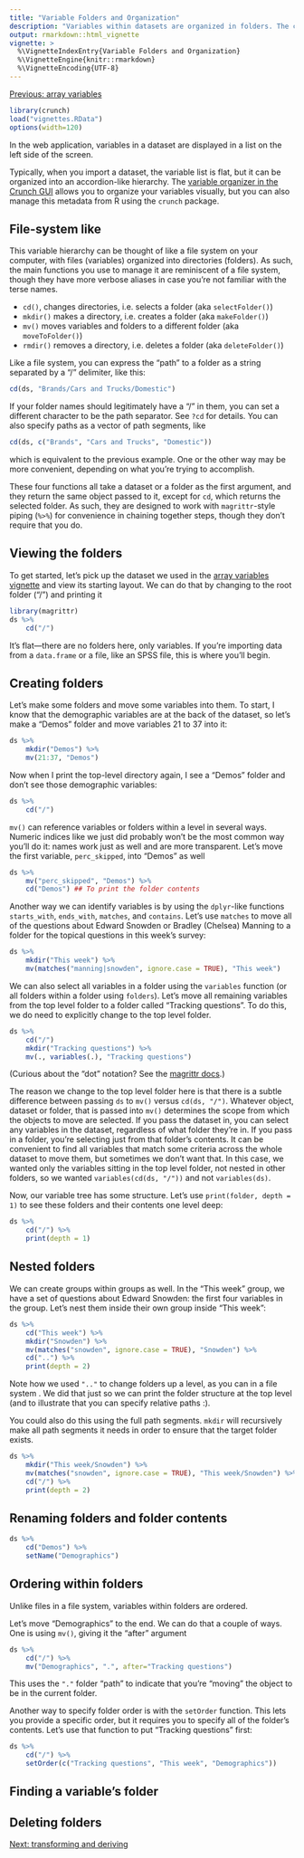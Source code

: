 ```yaml
---
title: "Variable Folders and Organization"
description: "Variables within datasets are organized in folders. The crunch package provides tools for creating folders and moving variables among them."
output: rmarkdown::html_vignette
vignette: >
  %\VignetteIndexEntry{Variable Folders and Organization}
  %\VignetteEngine{knitr::rmarkdown}
  %\VignetteEncoding{UTF-8}
---
```


[Previous: array variables](array-variables.html)

```r
library(crunch)
load("vignettes.RData")
options(width=120)
```

In the web application, variables in a dataset are displayed in a list on the left side of the screen.

<!-- screenshot -->

Typically, when you import a dataset, the variable list is flat, but it can be organized into an accordion-like hierarchy. The [variable organizer in the Crunch GUI](http://support.crunch.io/crunch/crunch_organizing-variables.html) allows you to organize your variables visually, but you can also manage this metadata from R using the `crunch` package.

## File-system like

This variable hierarchy can be thought of like a file system on your computer, with files (variables) organized into directories (folders). As such, the main functions you use to manage it are reminiscent of a file system, though they have more verbose aliases in case you're not familiar with the terse names.

* `cd()`, changes directories, i.e. selects a folder (aka `selectFolder()`)
* `mkdir()` makes a directory, i.e. creates a folder (aka `makeFolder()`)
* `mv()` moves variables and folders to a different folder (aka `moveToFolder()`)
* `rmdir()` removes a directory, i.e. deletes a folder (aka `deleteFolder()`)

Like a file system, you can express the "path" to a folder as a string separated by a "/" delimiter, like this:

```r
cd(ds, "Brands/Cars and Trucks/Domestic")
```

If your folder names should legitimately have a "/" in them, you can set a different character to be the path separator. See `?cd` for details. You can also specify paths as a vector of path segments, like

```r
cd(ds, c("Brands", "Cars and Trucks", "Domestic"))
```

which is equivalent to the previous example. One or the other way may be more convenient, depending on what you're trying to accomplish.

These four functions all take a dataset or a folder as the first argument, and they return the same object passed to it, except for `cd`, which returns the selected folder. As such, they are designed to work with `magrittr`-style piping (`%>%`) for convenience in chaining together steps, though they don't require that you do.

## Viewing the folders

To get started, let's pick up the dataset we used in the [array variables vignette](array-variables.html) and view its starting layout. We can do that by changing to the root folder ("/") and printing it

```r
library(magrittr)
ds %>%
    cd("/")
```

It's flat---there are no folders here, only variables. If you're importing data from a `data.frame` or a file, like an SPSS file, this is where you'll begin.

## Creating folders

Let's make some folders and move some variables into them. To start, I know that the demographic variables are at the back of the dataset, so let's make a "Demos" folder and move variables 21 to 37 into it:

```r
ds %>%
    mkdir("Demos") %>%
    mv(21:37, "Demos")
```

Now when I print the top-level directory again, I see a "Demos" folder and don't see those demographic variables:

```r
ds %>%
    cd("/")
```

`mv()` can reference variables or folders within a level in several ways. Numeric indices like we just did probably won't be the most common way you'll do it: names work just as well and are more transparent. Let's move the first variable, `perc_skipped`, into "Demos" as well

```r
ds %>%
    mv("perc_skipped", "Demos") %>%
    cd("Demos") ## To print the folder contents
```

Another way we can identify variables is by using the `dplyr`-like functions `starts_with`, `ends_with`, `matches`, and `contains`. Let's use `matches` to move all of the questions about Edward Snowden or Bradley (Chelsea) Manning to a folder for the topical questions in this week's survey:

```r
ds %>%
    mkdir("This week") %>%
    mv(matches("manning|snowden", ignore.case = TRUE), "This week")
```

We can also select all variables in a folder using the `variables` function (or all folders within a folder using `folders`). Let's move all remaining variables from the top level folder to a folder called "Tracking questions". To do this, we do need to explicitly change to the top level folder.

```r
ds %>%
    cd("/")
    mkdir("Tracking questions") %>%
    mv(., variables(.), "Tracking questions")
```

(Curious about the "dot" notation? See the [magrittr docs](http://magrittr.tidyverse.org/articles/magrittr.html).)

The reason we change to the top level folder here is that there is a subtle difference between passing `ds` to `mv()` versus `cd(ds, "/")`. Whatever object, dataset or folder, that is passed into `mv()` determines the scope from which the objects to move are selected. If you pass the dataset in, you can select any variables in the dataset, regardless of what folder they're in. If you pass in a folder, you're selecting just from that folder's contents. It can be convenient to find all variables that match some criteria across the whole dataset to move them, but sometimes we don't want that. In this case, we wanted only the variables sitting in the top level folder, not nested in other folders, so we wanted `variables(cd(ds, "/"))` and not `variables(ds)`.

Now, our variable tree has some structure. Let's use `print(folder, depth = 1)` to see these folders and their contents one level deep:

```r
ds %>%
    cd("/") %>%
    print(depth = 1)
```

## Nested folders

We can create groups within groups as well. In the "This week" group, we have a set of questions about Edward Snowden: the first four variables in the group. Let's nest them inside their own group inside "This week":

```r
ds %>%
    cd("This week") %>%
    mkdir("Snowden") %>%
    mv(matches("snowden", ignore.case = TRUE), "Snowden") %>%
    cd("..") %>%
    print(depth = 2)
```

Note how we used `".."` to change folders up a level, as you can in a file system . We did that just so we can print the folder structure at the top level (and to illustrate that you can specify relative paths :).

You could also do this using the full path segments. `mkdir` will recursively make all path segments it needs in order to ensure that the target folder exists.

```r
ds %>%
    mkdir("This week/Snowden") %>%
    mv(matches("snowden", ignore.case = TRUE), "This week/Snowden") %>%
    cd("/") %>%
    print(depth = 2)
```

## Renaming folders and folder contents

```r
ds %>%
    cd("Demos") %>%
    setName("Demographics")
```

<!-- Show also setNames for folder contents -->

## Ordering within folders

Unlike files in a file system, variables within folders are ordered.

Let's move "Demographics" to the end. We can do that a couple of ways. One is using `mv()`, giving it the "after" argument

```r
ds %>%
    cd("/") %>%
    mv("Demographics", ".", after="Tracking questions")
```

This uses the `"."` folder "path" to indicate that you're "moving" the object to be in the current folder.

<!-- Note that order of things to mv is preserved, so that does set order -->

Another way to specify folder order is with the `setOrder` function. This lets you provide a specific order, but it requires you to specify all of the folder's contents. Let's use that function to put "Tracking questions" first:

```r
ds %>%
    cd("/") %>%
    setOrder(c("Tracking questions", "This week", "Demographics"))
```

## Finding a variable's folder

<!-- folder(ds$var); can also mv to wherever that var is -->

## Deleting folders

<!-- rmdir(); deletes all variables contained within -->

[Next: transforming and deriving](derive.html)
